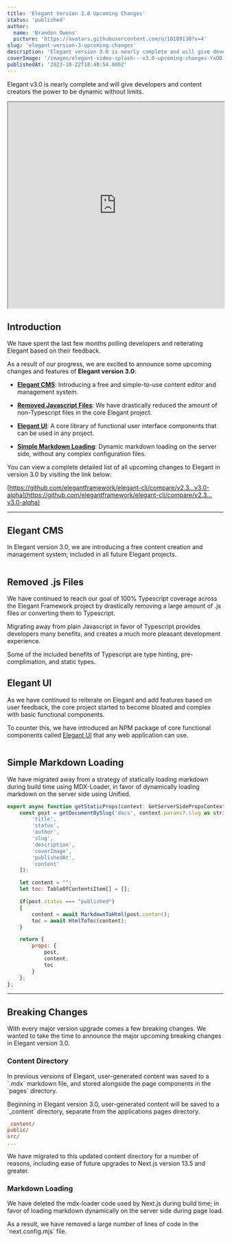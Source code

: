 ```yaml
---
title: 'Elegant Version 3.0 Upcoming Changes'
status: 'published'
author:
  name: 'Brandon Owens'
  picture: 'https://avatars.githubusercontent.com/u/10189130?v=4'
slug: 'elegant-version-3-upcoming-changes'
description: 'Elegant version 3.0 is nearly complete and will give developers and content creators the power to be dynamic without any limits.'
coverImage: '/images/elegant-video-splash---v3.0-upcoming-changes-YxOD.jpg'
publishedAt: '2023-10-22T18:48:54.000Z'
---
```


Elegant v3.0 is nearly complete and will give developers and content creators the power to be dynamic without limits.

<div class="my-8 shadow-xl"><img class="rounded-xl" src="/images/screenshot-2023-10-03-192552-k2OT.png" alt=""></div>

<div data-youtube-video=""><script type="application/ld+json">{"@context":"https://schema.org","@type":"VideoObject","name":"Elegant Version 3.0 Upcoming Changes","description":"Elegant v3.0 is nearly complete and will give developers and content creators the power to be dynamic without limits.","contentUrl":"https://youtu.be/GNElX7zXYkE","embedUrl":"https://www.youtube.com/embed/GNElX7zXYkE","uploadDate":"2023-10-17T08:00:00+08:00","thumbnailUrl":["https://img.youtube.com/vi/GNElX7zXYkE/0.jpg"]}</script><iframe width="100%" height="480" allowfullscreen="true" autoplay="false" disablekbcontrols="false" enableiframeapi="false" endtime="0" ivloadpolicy="0" loop="false" modestbranding="false" origin="" playlist="" src="https://www.youtube.com/embed/GNElX7zXYkE" start="0"></iframe></div>


## Introduction

We have spent the last few months polling developers and reiterating Elegant based on their feedback. <br>

As a result of our progress, we are excited to announce some upcoming changes and features of **Elegant version 3.0**:

- [**Elegant CMS**](#elegant-cms): Introducing a free and simple-to-use content editor and management system.

- [**Removed Javascript Files**](#removed-js-files): We have drastically reduced the amount of non-Typescript files in the core Elegant project.

- [**Elegant UI**](#elegant-ui): A core library of functional user interface components that can be used in any project.

- [**Simple Markdown Loading**](#simple-markdown-loading): Dynamic markdown loading on the server side, without any complex configuration files.

You can view a complete detailed list of all upcoming changes to Elegant in version 3.0 by visiting the link below:

[https://github.com/elegantframework/elegant-cli/compare/v2.3…v3.0-alpha](https://github.com/elegantframework/elegant-cli/compare/v2.3…v3.0-alpha)

---

## Elegant CMS

In Elegant version 3.0, we are introducing a free content creation and management system; included in all future Elegant projects.

<div class="my-8 shadow-xl"><img class="rounded-xl" src="/images/screenshot-2023-10-04-201526-AzNT.png" alt=""></div>

## Removed .js Files

We have continued to reach our goal of 100% Typescript coverage across the Elegant Framework project by drastically removing a large amount of .js files or converting them to Typescript.

Migrating away from plain Javascript in favor of Typescript provides developers many benefits, and creates a much more pleasant development experience.

Some of the included benefits of Typescript are type hinting, pre-complimation, and static types.

## Elegant UI

As we have continued to reiterate on Elegant and add features based on user feedback, the core project started to become bloated and complex with basic functional components.

To counter this, we have introduced an NPM package of core functional components called [Elegant UI](https://www.npmjs.com/package/@brandonowens/elegant-ui) that any web application can use.

<div class="my-8 shadow-xl"><img class="rounded-xl" src="/images/screenshot-2023-10-04-201340-A1Mz.png" alt=""></div>

## Simple Markdown Loading

We have migrated away from a strategy of statically loading markdown during build time using MDX-Loader, in favor of dynamically loading markdown on the server side using Unified.

```javascript
export async function getStaticProps(context: GetServerSidePropsContext) {
    const post = getDocumentBySlug('docs', context.params?.slug as string, [
        'title',
        'status',
        'author',
        'slug',
        'description',
        'coverImage',
        'publishedAt',
        'content'
    ]);

    let content = "";
    let toc: TableOfContentsItem[] = [];

    if(post.status === "published")
    {
        content = await MarkdownToHtml(post.content);
        toc = await HtmlToToc(content);
    }

    return {
        props: { 
            post,
            content,
            toc
        }
    };
};
```

---

## Breaking Changes

With every major version upgrade comes a few breaking changes. We wanted to take the time to announce the major upcoming breaking changes in Elegant version 3.0.

### Content Directory

In previous versions of Elegant, user-generated content was saved to a \`.mdx\` markdown file, and stored alongside the page components in the \`pages\` directory.

Beginning in Elegant version 3.0, user-generated content will be saved to a \`\_content\` directory, separate from the applications pages directory.

```ini
_content/
public/
src/
...
```

We have migrated to this updated content directory for a number of reasons, including ease of future upgrades to Next.js version 13.5 and greater.

### Markdown Loading

We have deleted the mdx-loader code used by Next.js during build time; in favor of loading markdown dynamically on the server side during page load.

As a result, we have removed a large number of lines of code in the \`next.config.mjs\` file.

